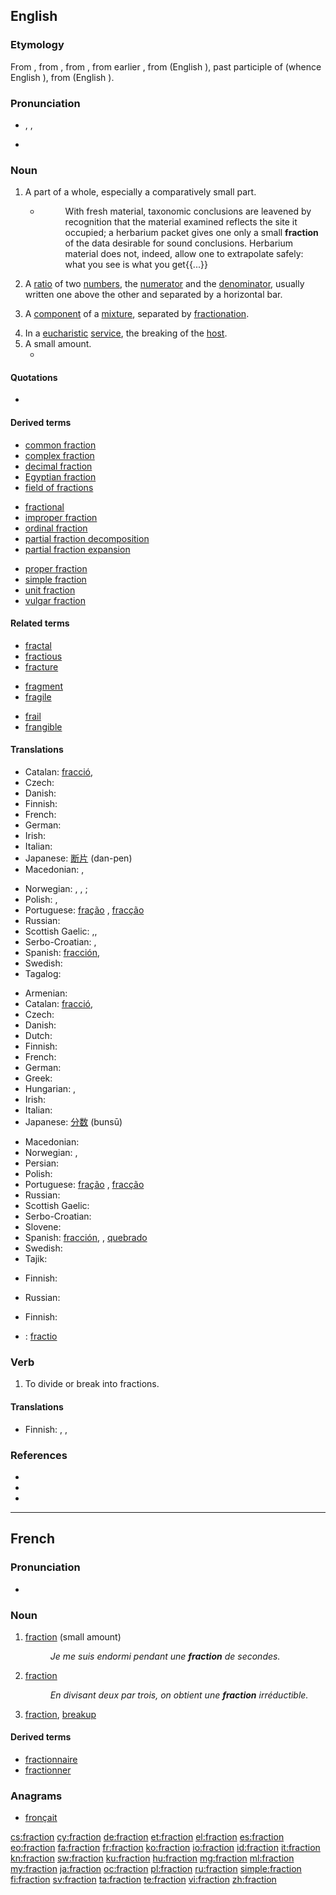 ==English==

===Etymology===
From {{etyl|enm}} {{term|fraccioun||a breaking|lang=enm}}, from {{etyl|xno}}, from {{etyl|ML}} {{term|fractio||a fragment, portion|lang=la}}, from earlier {{etyl|la}} {{term|fractio||a breaking, a breaking into pieces|lang=la}}, from {{term|fractus|lang=la}} (English {{term|fracture|lang=en}}), past participle of {{term|frangere||to break|lang=la}} (whence English {{term|frangible|lang=en}}), from {{etyl|ine-pro|en}} {{recons|bʰrag-|lang=ine-pro}} (English {{term|break|lang=en}}).

===Pronunciation===
* {{enPR|frăkʹshən}}, {{IPA|/ˈfræk.ʃən/}}, {{X-SAMPA|/"fr{kS@n/}}
* {{rhymes|ækʃən}}

===Noun===
{{en-noun}}

# A part of a whole, especially a comparatively small part.
#* {{RQ:Schuster Hepaticae V|vii}}
#*: With fresh material, taxonomic conclusions are leavened by recognition that the material examined reflects the site it occupied; a herbarium packet gives one only a small '''fraction''' of the data desirable for sound conclusions.  Herbarium material does not, indeed, allow one to extrapolate safely: what you see is what you get{{...}}
# A [[ratio]] of two [[number]]s, the [[numerator]] and the [[denominator]], usually written one above the other and separated by a horizontal bar.<!--[[rational number]] (a rational number can always be expressed as a fraction using integers, but some fractions can even contain irrational numbers, (eg: pi/4, sqrt(2)/2; Also: ⅔/3 )-->
# {{chemistry}} A [[component]] of a [[mixture]], separated by [[fractionation]].
# In a [[eucharistic]] [[service]], the breaking of the [[host#Noun_3|host]].
# A small amount.
#* {{quote-news
|year=2011
|date=January 29
|author=Chris Bevan
|title=Torquay   0 - 1   Crawley Town
|work=BBC
|url=http://news.bbc.co.uk/sport2/hi/football/fa_cup/9379079.stm
|page=
|passage=After kick-off was delayed because of crowd congestion, Torquay went closest to scoring in a cagey opening 30 minutes, when Danny Stevens saw a fierce shot from the edge of the area swerve a '''fraction''' wide.}}

====Quotations====
* {{seeCites}}

====Derived terms====
{{rel-top3|Terms derived from ''fraction'' (noun)}}
* [[common fraction]]
* [[complex fraction]]
* [[decimal fraction]]
* [[Egyptian fraction]]
* [[field of fractions]]
{{rel-mid3}}
* [[fractional]]
* [[improper fraction]]
* [[ordinal fraction]]
* [[partial fraction decomposition]]
* [[partial fraction expansion]]
{{rel-mid3}}
* [[proper fraction]]
* [[simple fraction]]
* [[unit fraction]]
* [[vulgar fraction]]
{{rel-bottom}}

====Related terms====
{{rel-top3|Terms etymologically related to ''fraction''}}
* [[fractal]]
* [[fractious]]
* [[fracture]]
{{rel-mid3}}
* [[fragment]]
* [[fragile]]
{{rel-mid3}}
* [[frail]]
* [[frangible]]
{{rel-bottom}}

====Translations====
{{trans-top|part of a whole}}
* Catalan: [[fracció]], {{f}}
* Czech: {{t+|cs|zlomek|m}}
* Danish: {{t-|da|brøkdel|c}}
* Finnish: {{t-|fi|murto-osa}}
* French: {{t+|fr|fraction|f}}
* German: {{t+|de|Bruchteil|m}}
* Irish: {{t-|ga|codán|m}}
* Italian: {{t-|it|frazione|f}}
* Japanese: [[断片]] (dan-pen)
* Macedonian: {{t-|mk|дел|m|tr=del}},  {{t-|mk|делче|n|tr=délče}}
{{trans-mid}}
* Norwegian: {{t-|no|andel|m}}, {{t+|no|brøkdel|m}}, {{t+|no|brøk|m}}; {{t-|no|fraksjon|m}}
* Polish: {{t+|pl|ułamek|m}}, {{t+|pl|cząstka|f}}
* Portuguese: {{qualifier|Brazil}} [[fração]] {{f}}, {{qualifier|Portugal}} [[fracção]] {{f}}
* Russian: {{t+|ru|часть|f}}
* Scottish Gaelic: {{t-|gd|bìdeag|f}},{{t-|gd|criomag|f}},{{t-|gd|mìr|m}}
* Serbo-Croatian: {{t-|sh|dio|m|alt=dȉo}}, {{t-|sh|odsječak|m|alt=òdsječak}}
* Spanish: [[fracción]], {{f}}
* Swedish: {{t-|sv|bråkdel|c}}
* Tagalog: {{t|tl|bahagimbilang}}
{{trans-bottom}}

{{trans-top|arithmetic: ratio}}
* Armenian: {{t-|hy|կոտորակ|tr=kotorak}}
* Catalan: [[fracció]], {{f}}
* Czech: {{t+|cs|zlomek|m}}
* Danish: {{t-|da|brøk|c}}
* Dutch: {{t+|nl|breuk|c}}
* Finnish: {{t+|fi|murtoluku}}
* French: {{t+|fr|fraction|f}}
* German: {{t+|de|Bruch|m}}
* Greek: {{t+|el|κλάσμα|n|tr=klásma}}
* Hungarian: {{t+|hu|tört}}, {{t+|hu|törtszám}}
* Irish: {{t-|ga|codán|m}}
* Italian: {{t-|it|frazione|f}}
* Japanese: [[分数]] (bunsū)
{{trans-mid}}
* Macedonian: {{t-|mk|дропка|f|tr=drópka}}
* Norwegian: {{t+|no|brøk|m}}, {{t-|no|fraksjon|m}}
* Persian: {{t+|fa|کسر}}
* Polish: {{t+|pl|ułamek|m}}
* Portuguese: {{qualifier|Brazil}} [[fração]] {{f}}, {{qualifier|Portugal}} [[fracção]] {{f}}
* Russian: {{t+|ru|дробь|f}}
* Scottish Gaelic: {{t-|gd|bloigh|f}}
* Serbo-Croatian: {{t-|sh|razlomak|m|alt=rázlomak}}
* Slovene: {{t+|sl|ulomek|m}}
* Spanish: [[fracción]], {{f}}, [[quebrado]] {{m}}
* Swedish: {{t+|sv|bråk|n}}
* Tajik: {{t-|tg|каср|sc=Cyrl}}
{{trans-bottom}}

{{trans-top|chemistry: component separated by fractionation}}
* Finnish: {{t+|fi|jae}}
{{trans-mid}}
* Russian: {{t+|ru|фракция|f|sc=Cyrl|tr=frákcija}}
{{trans-bottom}}

{{trans-top|eucharistic service: breaking of the host}}
* Finnish: {{t-|fi|murtaminen}}
{{trans-mid}}
{{trans-bottom}}

{{checktrans-top}}
* {{ttbc|la}}: [[fractio]]
{{trans-bottom}}

===Verb===
{{en-verb}}

# To divide or break into fractions.

====Translations====
{{trans-top|to divide intio fractions}}
* Finnish: {{t-|fi|fraktioida}}, {{t+|fi|jakaa}}, {{t-|fi|pilkkoa}}
{{trans-mid}}
{{trans-bottom}}

===References===
* {{R:Dictionary.com|fraction}}
* {{R:American Heritage 2000|fraction}}
* {{R:WordNet 2003|fraction}}

----

==French==

===Pronunciation===
* {{audio|Fr-fraction.ogg|Audio}}

===Noun===
{{fr-noun|f}}

# [[fraction]] (small amount)
#: ''Je me suis endormi pendant une '''fraction''' de secondes.''
# {{mathematics|lang=fr}} [[fraction]]
#: ''En divisant deux par trois, on obtient une '''fraction''' irréductible.''
# [[fraction]], [[breakup]]

====Derived terms====
* [[fractionnaire]]
* [[fractionner]]

===Anagrams===
* [[fronçait#French|fronçait]]

[[cs:fraction]]
[[cy:fraction]]
[[de:fraction]]
[[et:fraction]]
[[el:fraction]]
[[es:fraction]]
[[eo:fraction]]
[[fa:fraction]]
[[fr:fraction]]
[[ko:fraction]]
[[io:fraction]]
[[id:fraction]]
[[it:fraction]]
[[kn:fraction]]
[[sw:fraction]]
[[ku:fraction]]
[[hu:fraction]]
[[mg:fraction]]
[[ml:fraction]]
[[my:fraction]]
[[ja:fraction]]
[[oc:fraction]]
[[pl:fraction]]
[[ru:fraction]]
[[simple:fraction]]
[[fi:fraction]]
[[sv:fraction]]
[[ta:fraction]]
[[te:fraction]]
[[vi:fraction]]
[[zh:fraction]]